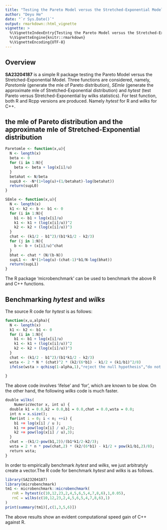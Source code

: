 ```yaml
---
title: "Testing the Pareto Model versus the Stretched-Exponential Model"
author: "Deyu He"
date: "`r Sys.Date()`"
output: rmarkdown::html_vignette
vignette: >
  %\VignetteIndexEntry{Testing the Pareto Model versus the Stretched-Exponential Model}
  %\VignetteEngine{knitr::rmarkdown}
  %\VignetteEncoding{UTF-8}
---
```


## Overview

__SA23204187__ is a simple R package testing the Pareto Model versus the Stretched-Exponential Model. Three functions are considered, namely, _Paretomle_ (generate the mle of Pareto distribution), _SEmle_ (generate the approximate mle of Stretched-Exponential distribution) and _hytest_ (test Pareto versus Stretched-Exponential by wilks statistics). For test function, both R and Rcpp versions are produced. Namely _hytest_ for R and _wilks_ for C++.

## the mle of  Pareto distribution and the approximate mle of Stretched-Exponential distribution

```r
Paretomle <- function(x,u){
  N <- length(x)
  beta <- 0
  for (i in 1:N){
    beta <- beta + log(x[i]/u)
  }
  betahat <- N/beta
  supL0 <- -N*(1+log(u)+(1/betahat)-log(betahat))
  return(supL0)
}
```


```r
SEmle <- function(x,u){
  N <- length(x)
  k1 <- k2 <- b <- b1 <- 0
  for (i in 1:N){
    b1 <- b1 + log(x[i]/u)
    k1 <- k1 + (log(x[i]/u))^2
    k2 <- k2 + (log(x[i]/u))^3
  }
  chat <- (k1/2 - b1^2)/(b1*k1/2 - k2/3) 
  for (j in 1:N){
    b <- b + (x[i]/u)^chat
  }
  bhat <- chat * (N/(b-N))
  supL1 <- -N*(1+log(u)-(chat-1)*b1/N-log(bhat))
  return(supL1)
}
```



The R package 'microbenchmark' can be used to benchmark the above R and C++ functions.

## Benchmarking _hytest_ and _wilks_

The source R code for _hytest_ is as follows:
```r
function(x,u,alpha){
  N <- length(x)
  k1 <- k2 <- b1 <- 0
  for (i in 1:N){
    b1 <- b1 + log(x[i]/u)
    k1 <- k1 + (log(x[i]/u))^2
    k2 <- k2 + (log(x[i]/u))^3
  }
  chat <- (k1/2 - b1^2)/(b1*k1/2 - k2/3) 
  wsta <- 2 * N * (chat)^2 * (k2/(6*b1) - k1/2 + (k1/b1)^2/8)
  ifelse(wsta > qchisq(1-alpha,1),"reject the null hypothesis","do not reject the null hypothesis")
  
}
```

The above code involves 'ifelse' and 'for', which are known to be slow. On the other hand, the following _wilks_ code is much faster.

```r
double wilks(
    NumericVector x, int u) {
  double k1 = 0.0,k2 = 0.0,b1 = 0.0,chat = 0.0,wsta = 0.0;
  int n = x.size();
  for(int i = 0; i < n; ++i) {
    b1 += log(x[i] / u );
    k1 += pow(log(x[i] / u),2);
    k2 += pow(log(x[i] / u),3);
  }
  chat = -(k1/2-pow(b1,2))/(b1*k1/2-k2/3);
  wsta = 2 * n * pow(chat,2) * (k2/(6*b1) - k1/2 + pow(k1/b1,2)/8);
  return wsta;
}
```

In order to empirically benchmark _hytest_ and _wilks_, we just arbitratyly create a vector.The R code for benchmark _hytest_ and _wilks_ is as follows.

```r
library(SA23204187)
library(microbenchmark)
tm1 <- microbenchmark::microbenchmark(
   rnR = hytest(c(10,12,23,2,4,5,6,5,4,7,8,6),1,0.05),
   rnC = wilks(c(10,12,23,2,4,5,6,5,4,7,8,6),1)
)
print(summary(tm1)[,c(1,3,5,6)])
```

The above results show an evident computational speed gain of C++ against R.


